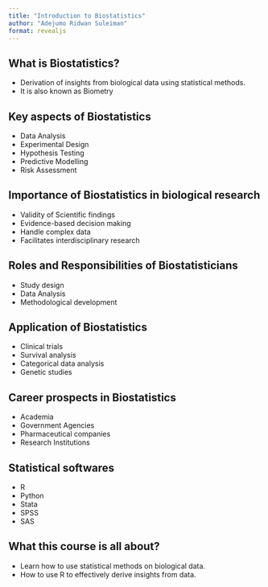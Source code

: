```yaml
---
title: "Introduction to Biostatistics"
author: "Adejumo Ridwan Suleiman"
format: revealjs
---
```



## What is Biostatistics?

- Derivation of insights from biological data using statistical methods.
- It is also known as Biometry

## Key aspects of Biostatistics

- Data Analysis
- Experimental Design
- Hypothesis Testing
- Predictive Modelling
- Risk Assessment

## Importance of Biostatistics in biological research

- Validity of Scientific findings
- Evidence-based decision making
- Handle complex data
- Facilitates interdisciplinary research

## Roles and Responsibilities of Biostatisticians

- Study design
- Data Analysis
- Methodological development

## Application of Biostatistics

- Clinical trials
- Survival analysis
- Categorical data analysis
- Genetic studies

## Career prospects in Biostatistics

- Academia
- Government Agencies
- Pharmaceutical companies
- Research Institutions

## Statistical softwares

- R
- Python
- Stata
- SPSS
- SAS

## What this course is all about?

- Learn how to use statistical methods on biological data.
- How to use R to effectively derive insights from data.






